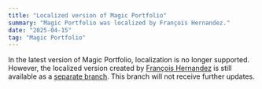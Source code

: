 ```yaml
---
title: "Localized version of Magic Portfolio"
summary: "Magic Portfolio was localized by François Hernandez."
date: "2025-04-15"
tag: "Magic Portfolio"
---
```


In the latest version of Magic Portfolio, localization is no longer supported. However, the localized version created by [François Hernandez](https://github.com/francoishernandez) is still available as a [separate branch](<https://github.com/once-ui-system/magic-portfolio/tree/localization-(Once-UI-0.4.2)>). This branch will not receive further updates.
